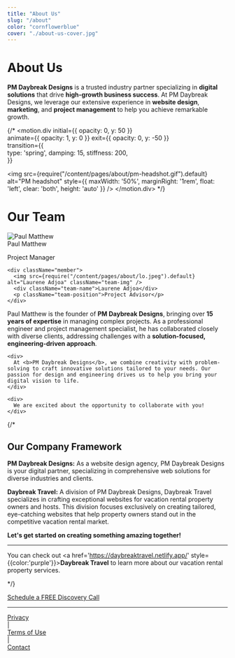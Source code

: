 ```yaml
---
title: "About Us"
slug: "/about"
color: "cornflowerblue"
cover: "./about-us-cover.jpg"
---
```



# About Us
<div className="team-container">
  <div className="team-description">
    <b>PM Daybreak Designs</b> is a trusted industry partner specializing in <b>digital solutions</b> that drive <b>high-growth business success</b>.
    At PM Daybreak Designs, we leverage our extensive experience in <b>website design</b>, <b>marketing</b>, and <b>project management</b> to help you achieve remarkable growth.
  </div>
</div>


{/*
<motion.div
  initial={{ opacity: 0, y: 50 }}      
  animate={{ opacity: 1, y: 0 }}
  exit={{ opacity: 0, y: -50 }}  
  transition={{              
    type: 'spring',
    damping: 15,
    stiffness: 200,            
  }}
>
<img src={require("/content/pages/about/pm-headshot.gif").default} alt="PM headshot" style={{ maxWidth: '50%', marginRight: '1rem', float: 'left', clear: 'both', height: 'auto' }} />
</motion.div>
*/}

# Our Team


<div className="team-container">
  <div className="team-members">
    <div className="member">
      <img src={require("/content/pages/about/pm.png").default} alt="Paul Matthew" className="team-img" />
      <div className="team-name">Paul Matthew</div>
      <p className="team-position">Project Manager</p>
    </div>

    <div className="member">
      <img src={require("/content/pages/about/lo.jpeg").default} alt="Laurene Adjoa" className="team-img" />
      <div className="team-name">Laurene Adjoa</div>
      <p className="team-position">Project Advisor</p>
    </div>
  </div>

  <div className="team-description">
    <div>
      Paul Matthew is the founder of <b>PM Daybreak Designs</b>, bringing over <b>15 years of expertise</b> in managing complex projects. As a professional engineer and project management specialist, he has collaborated closely with diverse clients, addressing challenges with a <b>solution-focused, engineering-driven approach</b>.
    </div>

    <div>
      At <b>PM Daybreak Designs</b>, we combine creativity with problem-solving to craft innovative solutions tailored to your needs. Our passion for design and engineering drives us to help you bring your digital vision to life.
    </div>

    <div>
      We are excited about the opportunity to collaborate with you!
    </div>
  </div>
</div>



{/*
## Our Company Framework

**PM Daybreak Designs:** As a website design agency, PM Daybreak Designs is your digital partner, specializing in comprehensive web solutions for diverse industries and clients.

**Daybreak Travel:** A division of PM Daybreak Designs, Daybreak Travel specializes in crafting exceptional websites for vacation rental property owners and hosts. This division focuses exclusively on creating tailored, eye-catching websites that help property owners stand out in the competitive vacation rental market.

**Let's get started on creating something amazing together!**

---

You can check out <a href='https://daybreaktravel.netlify.app/' style={{color:'purple'}}><b>Daybreak Travel</b></a> to learn more about our vacation rental property services.

*/}

<div className="button">
  <a href="/contact">Schedule a FREE Discovery Call</a>
</div>







_______________________________________________________________________________________________________________________

<div style={{ display: 'flex', alignItems: 'center', justifyContent: 'center', marginTop: '20px' }}>
    <div style={{ textAlign: 'right' }}>
        <a href="../privacy#privacy-policy" style={{ color: 'black' }}>Privacy</a>
    </div>
    <span style={{ margin: '0 10px', color: 'black' }}>|</span>
    <div style={{ textAlign: 'left' }}>
        <a href="../privacy#termsofuse-policy" style={{ color: 'black' }}>Terms of Use</a>
    </div>
        <span style={{ margin: '0 10px', color: 'black' }}>|</span>
    <div style={{ textAlign: 'left' }}>
        <a href="../contact" style={{ color: 'black' }}>Contact</a>
    </div>
</div>
